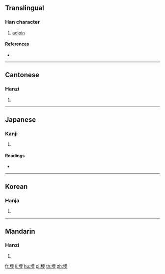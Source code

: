 {{character info/new}}
==Translingual==

===Han character===
{{Han char|rn=32|rad=土|as=09|sn=12|four=41134|canj=GMBK|ids=⿰土耎}}

# [[adjoin]]

====References====
* {{Han ref|kx=0233.240|dkj=05263|dj=0471.010|hdz=10461.130|uh=5827|ud=22567|bh=D8A3|bd=55459}}

----

==Cantonese==

===Hanzi===
{{yue-hanzi|jyut=[[jyun4]]|y=yun4}}

# {{defn|lang=yue|sort=土09}}

----

==Japanese==

===Kanji===
{{ja-kanji|grade=|rs=土09}}

# {{defn|lang=ja|sort=土09}}

====Readings====
* {{ja-readings|on=[[ぜん]] (zen), [[ねん]] (nen), [[だ]] (da), [[な]] (na), [[だん]] (dan), [[なん]] (nan)|kun=[[すなつち]] (sunatsuchi)}}

----

==Korean==

===Hanja===
{{ko-hanja|hangeul=[[연]]|rv=yeon|mr=yŏn}}

# {{defn|lang=ko|sort=土09}}

----

==Mandarin==

===Hanzi===
{{cmn-hanzi|pin=[[ruán]] ([[ruan2]])|wg=juan<sup>2</sup>}}

# {{defn|lang=cmn|sort=土09}}

[[fr:堧]]
[[li:堧]]
[[hu:堧]]
[[pl:堧]]
[[th:堧]]
[[zh:堧]]